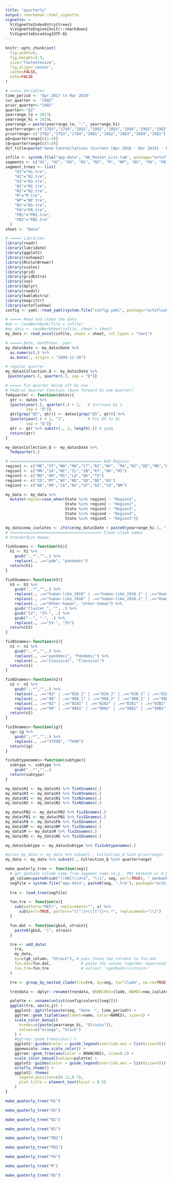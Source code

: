 ```yaml
---
title: "quarterly"
output: rmarkdown::html_vignette
vignette: >
  %\VignetteIndexEntry{trees}
  %\VignetteEngine{knitr::rmarkdown}
  %\VignetteEncoding{UTF-8}
---
```


```r
knitr::opts_chunk$set(
  fig.width=6,
  fig.height=3.5,
  size="footnotesize",
  fig.align='center',
  cache=FALSE,
  echo=FALSE
)
```



```r
# ===== Variables
time_period <- "Apr 2017 to Mar 2019"
cur_quarter <- "19Q2"
prior_quarter<-"19Q1"
quarter<-"Q2"
yearrange_lo = 2017L
yearrange_hi = 2019L
yearrange = paste(yearrange_lo, "-", yearrange_hi)
quarterrange<-c("17Q3","17Q4","18Q1","18Q2","18Q3","18Q4","19Q1","19Q2")
priorrange<-c("17Q2","17Q3","17Q4","18Q1","18Q2","18Q3","18Q4","19Q1")
pQ=quarterrange[c(1:4)]
cQ=quarterrange[c(5:8)]
dif_title=paste("Gene Constellations (Current [Apr 2018 - Mar 2019] - Prior [Apr 2017 - Mar 2018])",sep="")

infile <- system.file("app-data", "A0_Master_List.tab", package="octoflushow")
segments <- c("H1", "H2", "H3", "N1", "N2", "M", "NP", "NS", "PA", "PB1", "PB2")
segment_trees <- list(
    "H1"="H1.tre",
    "H2"="H2.tre",
    "H3"="H3.tre",
    "N1"="N1.tre",
    "N2"="N2.tre",
    "M"="M.tre",
    "NP"="NP.tre",
    "NS"="NS.tre",
    "PA"="PA.tre",
    "PB1"="PB1.tre",
    "PB2"="PB2.tre"
  )
sheet <- "Data"
```

```r
# ===== Libraries
library(readr)
library(lubridate)
library(ggplot2) 
library(reshape2)
library(RColorBrewer)
library(scales)
library(grid)
library(gridExtra)
library(zoo)
library(dplyr)
library(readxl)
library(kableExtra)
library(magrittr)
library(octoflushow)
config <- yaml::read_yaml(system.file("config.yaml", package="octoflushow"))
```

```r
# ===== Read and clean the data
#wb <- loadWorkbook(file = infile)
#my_data <- readWorkbook(infile, sheet = sheet)
my_data <- read_excel(infile, sheet = sheet, col_types = "text")

# ===== Date, monthYear, year
my_data$Date <- my_data$Date %>%
  as.numeric(.) %>%
  as.Date(., origin = "1899-12-30")

# regular quarter
my_data$Collection_Q <- my_data$Date %>% 
 {paste(year(.), quarter(.), sep = "Q")} 

# ===== Fix quarter being off by one
# Federal Quarter Function (move forward by one quarter)
fedquarter <- function(dates){
  qtr <- dates %>% 
  {paste(year(.), quarter(.) + 1,   # Increase by 1
         sep = "Q")}
  qtr[grep("Q5", qtr)] <- dates[grep("Q5", qtr)] %>%
  {paste(year(.) + 1, "1",          # Fix Q5 to Q1
         sep = "Q")}
  qtr <- qtr %>% substr(., 3, length(.)) # yyQq
  return(qtr)
}

my_data$Collection_Q <- my_data$Date %>% 
  fedquarter(.)

# ======================================== Add Regions
region1 <- c("ME","VT","NH","MA","CT","RI","NY", "PA","NJ","DE","MD","DC","VA","WV","NC","SC","TN","AL","GA","FL")
region2 <- c("MN","IA","WI","IL","IN","KY","OH","MI")
region3 <- c("MO","AR","MS","LA","OK","TX")
region4 <- c("ID","MT","WY","ND","SD","NE","KS")
region5 <- c("WA","OR","CA","NV","UT","AZ","CO","NM")

my_data <- my_data %>%
  mutate(region=case_when(State %in% region1 ~ "Region1",
                          State %in% region2 ~ "Region2",
                          State %in% region3 ~ "Region3",
                          State %in% region4 ~ "Region4",
                          State %in% region5 ~ "Region5"))

my_data$new_isolates <- ifelse(my_data$Date > paste0(yearrange_hi-1, "-01-01"), paste(yearrange_hi, "Strains"), "Older strains")
# ======================================== Clean clade names
# Standardize Names

fixH1names <- function(h1){
  h1 <- h1 %>%
    gsub(",.*","",.) %>%
    replace(., .=="pdm", "pandemic")
  return(h1)
}

fixH3names<-function(h3){
  h3 <- h3 %>%
    gsub(",.*","",.) %>%
    replace(., .=="human-like_2010" | .=="human-like_2010.1" | .=="Human-like_2010.1", "2010.1") %>%
    replace(., .=="human-like_2016" | .=="human-like_2010.2" | .=="Human-like_2010.2", "2010.2") %>%
    replace(., .=="Other-human", "other-human") %>%
    gsub("Cluster_", "", .) %>%
    gsub("IV", "IV-", .) %>%
    gsub("--", "-", .) %>%
    replace(., .=="IV-", "IV")
  return(h3)
}

fixN1names<-function(n1){
  n1 <- n1 %>%
    gsub(",.*","",.) %>%
    replace(., .=="pandemic", "Pandemic") %>%
    replace(., .=="classical", "Classical")
  return(n1)
}

fixN2names<-function(n2){
  n2 <- n2 %>% 
    gsub(",.*","",.) %>%
    replace(., .=="02" | .=="02A_1" | .=="02A_2" | .=="02B_1" | .=="02B_2" |.=="2002A" | .=="2002B", "2002") %>%
    replace(., .=="98" | .=="98A_1" | .=="98A_2" | .=="98B_1" | .=="98B_2" |.=="1998A" | .=="1998B", "1998") %>%
    replace(., .=="02" | .=="02A1" | .=="02A2" | .=="02B1" | .=="02B2" |.=="2002A" | .=="2002B", "2002") %>%
    replace(., .=="98" | .=="98A1" | .=="98A2" | .=="98B1" | .=="98B2" |.=="1998A" | .=="1998B", "1998")
  return(n2)
}

fixIGnames<-function(ig){
  ig<-ig %>%
    gsub(",.*","",.) %>%
    replace(., .=="VTX98", "TX98")
  return(ig)
}

fixSubtypenames<-function(subtype){
  subtype <- subtype %>% 
    gsub(",.*","",.)
  return(subtype)
}

my_data$H1 <- my_data$H1 %>% fixH1names(.)
my_data$H3 <- my_data$H3 %>% fixH3names(.)
my_data$N1 <- my_data$N1 %>% fixN1names(.)
my_data$N2 <- my_data$N2 %>% fixN2names(.)

my_data$PB2 <- my_data$PB2 %>% fixIGnames(.)
my_data$PB1 <- my_data$PB1 %>% fixIGnames(.)
my_data$PA <- my_data$PA %>% fixIGnames(.)
my_data$NP <- my_data$NP %>% fixIGnames(.)
my_data$M <- my_data$M %>% fixIGnames(.)
my_data$NS <- my_data$NS %>% fixIGnames(.)

my_data$Subtype <- my_data$Subtype %>% fixSubtypenames(.)

#prior.my_data <- my_data %>% subset(., Collection_Q %in% priorrange)  # use this for the constellations
my_data <- my_data %>% subset(., Collection_Q %in% quarterrange)
```

```r
make_quaterly_tree <- function(seg){
  # get genbank column name from segment name (e.g., PB1_Genbank or H_Genbank)
  gb_column=paste0(sub("([HN])\\d+$", "\\1", seg, perl=TRUE), "_Genbank")
  segfile = system.file("app-data", paste0(seg, ".tre"), package="octoflushow")
  
  tre <- load_tree(segfile)

  fun.tre <- function(x){
    sub(pattern="REF|", replacement="", x) %>%
      sub(perl=TRUE, pattern="([^|]+\\|[^|]+).*", replacement="\\1")
  }

  fun.dat <- function(gbid, strain){
    paste0(gbid, "|", strain)
  }

  tre <- add_data(
    tre,
    my_data,
    by=c(gb_column, "Strain"), # pass these two columns to fun.dat
    fun.dat=fun.dat,             # paste the values together separated by '|'
    fun.tre=fun.tre              # extract '<genbank>|<strain>'
  )

  tre <- group_by_nested_clade(tre=tre, by=seg, to="clade", na.rm=TRUE)

  tre@data <- dplyr::rename(tre@data, BRANCHES=clade, NAMES=new_isolates)

  palette <- unname(unlist(config$colors[[seg]]))
  ggplot(tre, aes(x,y)) +
    ggplot2::ggtitle(paste(seg, "Gene -", time_period)) +
    ggtree::geom_tiplab(aes(label=name, color=NAMES), size=1) +
    scale_color_manual(
      breaks=c(paste(yearrange_hi, "Strains")),
      values=c("orange", "black")
    ) +
    #ggtree::geom_treescale() +
    ggplot2::guides(color = guide_legend(override.aes = list(size=5))) +
    ggnewscale::new_scale_color() +
    ggtree::geom_tree(aes(color = BRANCHES), size=0.2) +
    scale_color_manual(values=palette) +
    ggplot2::guides(color = guide_legend(override.aes = list(size=5))) +
    octoflu_theme() +
    ggplot2::theme(
      legend.position=c(0.12,0.7),
      plot.title = element_text(hjust = 0.5)
    )
}
```

```r
make_quaterly_tree("H1")
```
```r
make_quaterly_tree("H3")
```
```r
make_quaterly_tree("N1")
```
```r
make_quaterly_tree("N2")
```
```r
make_quaterly_tree("PB2")
```
```r
make_quaterly_tree("PB1")
```
```r
make_quaterly_tree("PA")
```
```r
make_quaterly_tree("M")
```
```r
make_quaterly_tree("NS")
```
